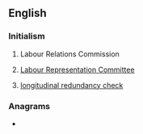 ==English==

===Initialism===
{{en-initialism}}

# {{lb|en|Ireland}} Labour Relations Commission
# {{lb|en|British}} [[w:Labour Representation Committee|Labour Representation Committee]]
# [[w:longitudinal redundancy check|longitudinal redundancy check]]

===Anagrams===
* {{anagrams|en|CLR|Crl.}}